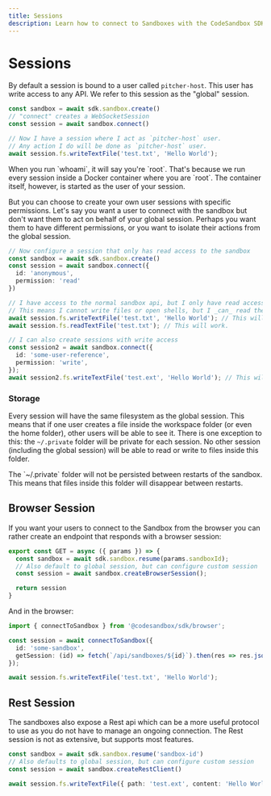 ```yaml
---
title: Sessions
description: Learn how to connect to Sandboxes with the CodeSandbox SDK.
---
```



# Sessions

By default a session is bound to a user called `pitcher-host`. This user has write access to any API. We refer to this session as the "global" session.

```ts
const sandbox = await sdk.sandbox.create()
// "connect" creates a WebSocketSession
const session = await sandbox.connect()

// Now I have a session where I act as `pitcher-host` user.
// Any action I do will be done as `pitcher-host` user.
await session.fs.writeTextFile('test.txt', 'Hello World');
```

<Callout>
When you run `whoami`, it will say you're `root`. That's because we run every session inside a Docker container where you are `root`. The container itself, however, is started as the user of your session.
</Callout>

But you can choose to create your own user sessions with specific permissions. Let's say you want a user to connect with the sandbox but don't want them to act on behalf of your global session. Perhaps you want them to have different permissions, or you want to isolate their actions from the global session.

```ts
// Now configure a session that only has read access to the sandbox
const sandbox = await sdk.sandbox.create()
const session = await sandbox.connect({
  id: 'anonymous',
  permission: 'read'
})

// I have access to the normal sandbox api, but I only have read access
// This means I cannot write files or open shells, but I _can_ read them
await session.fs.writeTextFile('test.txt', 'Hello World'); // This will throw an error.
await session.fs.readTextFile('test.txt'); // This will work.

// I can also create sessions with write access
const session2 = await sandbox.connect({
  id: 'some-user-reference',
  permission: 'write',
});
await session2.fs.writeTextFile('test.ext', 'Hello World'); // This will work
```

### Storage

Every session will have the same filesystem as the global session. This means that if one user creates a file inside the workspace folder (or even the home folder), other users will be able to see it. There is one exception to this: the `~/.private` folder will be private for each session. No other session (including the global session) will be able to read or write to files inside this folder.

<Callout>
The `~/.private` folder will not be persisted between restarts of the sandbox. This means that files inside this folder will disappear between restarts. 
</Callout>

## Browser Session

If you want your users to connect to the Sandbox from the browser you can rather create an endpoint that responds with a browser session:

```ts
export const GET = async ({ params }) => {
  const sandbox = await sdk.sandbox.resume(params.sandboxId);
  // Also default to global session, but can configure custom session
  const session = await sandbox.createBrowserSession();

  return session
}
```

And in the browser:

```ts
import { connectToSandbox } from '@codesandbox/sdk/browser';

const session = await connectToSandbox({
  id: 'some-sandbox',
  getSession: (id) => fetch(`/api/sandboxes/${id}`).then(res => res.json())
});

await session.fs.writeTextFile('test.txt', 'Hello World');
```

## Rest Session

The sandboxes also expose a Rest api which can be a more useful protocol to use as you do not have to manage an ongoing connection. The Rest session
is not as extensive, but supports most features.

```ts
const sandbox = await sdk.sandbox.resume('sandbox-id')
// Also defaults to global session, but can configure custom session
const session = await sandbox.createRestClient()

await session.fs.writeTextFile({ path: 'test.ext', content: 'Hello World' })
```
